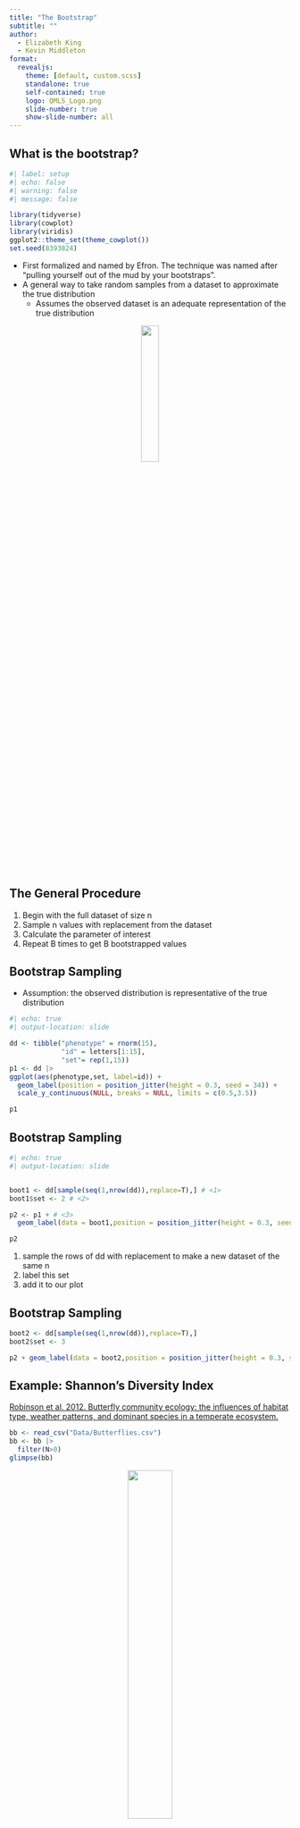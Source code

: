 ```yaml
---
title: "The Bootstrap"
subtitle: ""
author:
  - Elizabeth King
  - Kevin Middleton
format:
  revealjs:
    theme: [default, custom.scss]
    standalone: true
    self-contained: true
    logo: QMLS_Logo.png
    slide-number: true
    show-slide-number: all
---
```


## What is the bootstrap?

```r
#| label: setup
#| echo: false
#| warning: false
#| message: false

library(tidyverse)
library(cowplot)
library(viridis)
ggplot2::theme_set(theme_cowplot())
set.seed(8393824)
```

- First formalized and named by Efron. The technique was named after "pulling yourself out of the mud by your bootstraps". 
- A general way to take random samples from a dataset to approximate the true distribution
    - Assumes the observed dataset is an adequate representation of the true distribution

<center>
<img src="https://chronicle.brightspotcdn.com/dims4/default/b7e180a/2147483647/strip/true/crop/544x382+0+0/resize/840x590!/quality/90/?url=http%3A%2F%2Fchronicle-brightspot.s3.amazonaws.com%2F73%2Ff2%2F9e84cc02055987e5f2aaaca55047%2Fdr-martens-black-old.jpg" width="25%" />
</center>

## The General Procedure

1. Begin with the full dataset of size n
1. Sample n values with replacement from the dataset
1. Calculate the parameter of interest 
1. Repeat B times to get B bootstrapped values

## Bootstrap Sampling

- Assumption: the observed distribution is representative of the true distribution

```r
#| echo: true
#| output-location: slide

dd <- tibble("phenotype" = rnorm(15),
             "id" = letters[1:15],
             "set"= rep(1,15))
p1 <- dd |>
ggplot(aes(phenotype,set, label=id)) + 
  geom_label(position = position_jitter(height = 0.3, seed = 34)) +
  scale_y_continuous(NULL, breaks = NULL, limits = c(0.5,3.5))

p1

```

## Bootstrap Sampling

```r
#| echo: true
#| output-location: slide


boot1 <- dd[sample(seq(1,nrow(dd)),replace=T),] # <1>
boot1$set <- 2 # <2>

p2 <- p1 + # <3>
  geom_label(data = boot1,position = position_jitter(height = 0.3, seed = 34),color="firebrick") 

p2
```
1. sample the rows of dd with replacement to make a new dataset of the same n
2. label this set 
3. add it to our plot


## Bootstrap Sampling

```r
boot2 <- dd[sample(seq(1,nrow(dd)),replace=T),]
boot2$set <- 3 

p2 + geom_label(data = boot2,position = position_jitter(height = 0.3, seed = 34),color="steelblue") 

```

## Example: Shannon's Diversity Index

[Robinson et al. 2012. Butterfly community ecology: the influences of habitat type, weather patterns, and dominant species in a temperate ecosystem.](https://onlinelibrary.wiley.com/doi/10.1111/j.1570-7458.2012.01308.x)

```r

bb <- read_csv("Data/Butterflies.csv")
bb <- bb |>
  filter(N>0)
glimpse(bb)

```

<center>
<img src="https://inaturalist-open-data.s3.amazonaws.com/photos/32614/large.jpg" width="40%" />
</center>

## Example: Shannon's Diversity Index

$$H = -\sum_{i=1}^{N_{species}}{p_i}\ln({p_i})$$
*p* is the relative abundance of each species

```r
#| echo: true

bb$relA <- bb$N/sum(bb$N)

-sum(bb$relA*log(bb$relA))

```

## Example: Shannon's Diversity Index

```r
#| echo: true

library(boot)

bb_full <- rep(bb$Species,bb$N) # <1>

shanH <- function(sp_list,indicies) # <2>
{
  sp_ab <- table(sp_list[indicies])/length(sp_list)
  return(-sum(sp_ab*log(sp_ab)))
}

shan_bs <- boot(data = bb_full, # <3>
                statistic = shanH,
                R = 1000)

```

1. Create a vector with a list of all individual observations
2. Make a function for calculating the diversity index from a bootstrapped sample
3. Get 1000 bootstrap samples

## Example: Shannon's Diversity Index

```r

bp <- as_tibble(shan_bs$t) |>
  ggplot(aes(V1)) +
  geom_histogram(bins = 50) +
  xlab("Bootstrapped Diversity Indicies")
bp
```

## Confidence Interval: Standard Method

- Assume the bootstrapped samples are normally distributed

```r
#| echo: true

mu_b <- mean(shan_bs$t)
s_b <- sd(shan_bs$t)
cis <- c(mu_b + qnorm(0.975)*s_b, 
         mu_b - qnorm(0.975)*s_b)

cis

sum(shan_bs$t >= cis[1])
sum(shan_bs$t <= cis[2])

```

## Confidence Interval: Standard Method

- Assume the bootstrapped samples are normally distributed

```r
bp +
  geom_vline(xintercept = cis, color="firebrick")
```

## Confidence Interval: Percentile Method

```r
#| echo: true

cis <- c(quantile(shan_bs$t,0.975),
         quantile(shan_bs$t,0.025))

cis

sum(shan_bs$t >= cis[1])
sum(shan_bs$t <= cis[2])

```

## Confidence Interval: Percentile Method

```r
bp +
  geom_vline(xintercept = cis, color="firebrick")
```

## Does bootstrapping work in this case?

- Simulate populations with known true species compositions
- Sample as you would in the field
- Try this method
- What percentage of time does the bootstrap confidence interval include the true Shannon index?

## Does bootstrapping work in this case?

![](Images/Shannon_perc.jpg){width=50% fig-align="center"}

[Laura Pla. 2004. Bootstrap Confidence intervals for the Shannon biodiversity index: A simulation study.](https://link.springer.com/article/10.1198/1085711043136)


## Does bootstrapping work in this case?

![](Images/Shannon_table.jpg){width=100% fig-align="center"}

[Palma et al. 2022. New confidence interval methods for Shannon index.](https://arxiv.org/abs/2204.10073)

## General Considerations

- Bootstrap methods assume your observed dataset approximates the true distribution
    - This assumption is not likely for small samples
- Every use case must be shown to be valid via simulation    
- Decisions
    - How many samples?
    - What CI method?
    - How to simulate data to test the method?

## Common Use Cases

- Confidence intervals (most common)
- Hypothesis tests (less common)
    - Support for branches on phylogenetic trees



